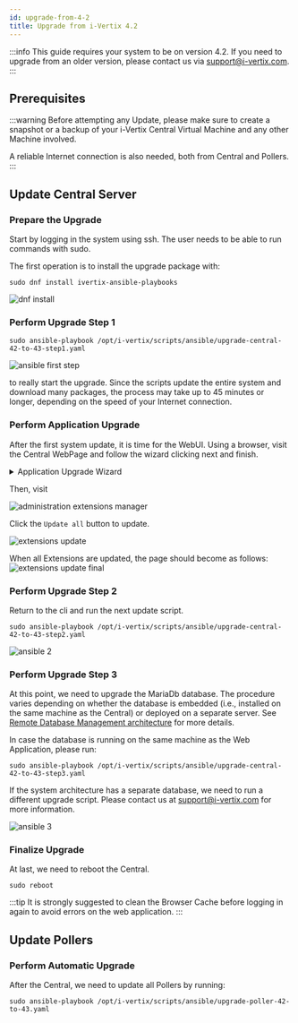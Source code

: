 ```yaml
---
id: upgrade-from-4-2
title: Upgrade from i-Vertix 4.2
---
```




:::info
This guide requires your system to be on version 4.2. If you need to upgrade from an older version, please contact us via support@i-vertix.com.
:::

## Prerequisites

:::warning
Before attempting any Update, please make sure to create a snapshot or a backup
of your i-Vertix Central Virtual Machine and any other Machine involved.

A reliable Internet connection is also needed, both from Central and Pollers.
:::


## Update Central Server

### Prepare the Upgrade

Start by logging in the system using ssh.
The user needs to be able to run commands with sudo.

The first operation is to install the upgrade package with:

```
sudo dnf install ivertix-ansible-playbooks
```

![dnf install](../assets/upgrade/upgrade-from_4.2/dnf_install.png)


### Perform Upgrade Step 1

```
sudo ansible-playbook /opt/i-vertix/scripts/ansible/upgrade-central-42-to-43-step1.yaml
```

![ansible first step](../assets/upgrade/upgrade-from_4.2/ansible_step_1.png)

to really start the upgrade. 
Since the scripts update the entire system and download many packages, 
the process may take up to 45 minutes or longer, depending on the speed of your Internet connection.


### Perform Application Upgrade

After the first system update, it is time for the WebUI.
Using a browser, visit the Central WebPage and follow the wizard clicking next and finish.

<details>
<summary>Application Upgrade Wizard</summary>

![webui_1](../assets/upgrade/upgrade-from_4.2/webui_step1.png)
![webui_2](../assets/upgrade/upgrade-from_4.2/webui_step2.png)
![webui_3](../assets/upgrade/upgrade-from_4.2/webui_step3.png)
![webui_4](../assets/upgrade/upgrade-from_4.2/webui_step4.png)
![webui_5](../assets/upgrade/upgrade-from_4.2/webui_step5.png)

</details>

Then, visit

<!---
TODO: evaluate wheter to replace the screenshot with the provided breadcrumb.
<Breadcrumb crumbs={["Administration", "Extensions", "Manager"]} />
-->

![administration extensions manager](../assets/upgrade/upgrade-from_4.2/administration_extensions_manager.png)

Click the `Update all` button to update.

![extensions update](../assets/upgrade/upgrade-from_4.2/update_extensions.png)


When all Extensions are updated, the page should become as follows:
![extensions update final](../assets/upgrade/upgrade-from_4.2/update_extensions_finish.png)


### Perform Upgrade Step 2

Return to the cli and run the next update script.

```
sudo ansible-playbook /opt/i-vertix/scripts/ansible/upgrade-central-42-to-43-step2.yaml
```

![ansible 2](../assets/upgrade/upgrade-from_4.2/ansible_step_2.png)


### Perform Upgrade Step 3

At this point, we need to upgrade the MariaDb database. 
The procedure varies depending on whether the database is embedded (i.e., installed on the same machine as the Central) 
or deployed on a separate server. 
See [Remote Database Management architecture](/monitoring/installation/before-you-start/architecture#dbms)
for more details.

<Tabs>
<TabItem value="internal_db" label="Embedded Database" default>

In case the database is running on the same machine as the Web Application,
please run:

```
sudo ansible-playbook /opt/i-vertix/scripts/ansible/upgrade-central-42-to-43-step3.yaml
```

</TabItem>
<TabItem value="external_db" label="Separate Database">

If the system architecture has a separate database, we need to run a different upgrade script.
Please contact us at support@i-vertix.com for more information.

</TabItem>
</Tabs>


![ansible 3](../assets/upgrade/upgrade-from_4.2/ansible_step_3.png)


### Finalize Upgrade

At last, we need to reboot the Central.

```
sudo reboot
```

:::tip
It is strongly suggested to clean the Browser Cache before 
logging in again to avoid errors on the web application.
:::


## Update Pollers
### Perform Automatic Upgrade

After the Central, we need to update all Pollers by running:

```
sudo ansible-playbook /opt/i-vertix/scripts/ansible/upgrade-poller-42-to-43.yaml
```


